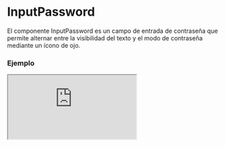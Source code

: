 # InputPassword

El componente InputPassword es un campo de entrada de contraseña que permite alternar entre la visibilidad del texto y el modo de contraseña mediante un ícono de ojo.


### Ejemplo

<Iframe
  minHeightIframe="30dvh"
  src="https://fenextjs-component-storybook.vercel.app/iframe.html?args=&id=input-inputpassword--index&viewMode=story"
/>

### Importacion

Para importar el componente InputPassword, se puede hacer desde fenextjs

```tsx copy
import { InputPassword } from "fenextjs";
```

### Parametros

| Parametro           | Tipo                        | Requerido | Default   | Descripcion                                                           |
| ------------------- | --------------------------- | --------- | --------- | --------------------------------------------------------------------- |
| id                  | string                      | no        | ''        | ID del campo de entrada.                                              |
| name                | string                      | no        | ''        | Nombre del campo de entrada.                                          |
| validator           | FenextjsValidatorClass      | no        | undefined | Clase de validador de Fenextjs para la validación de la entrada.      |
| label               | ReactNode                   | no        | ''        | Texto de etiqueta que se muestra para el campo de entrada.            |
| placeholder         | string                      | no        | ''        | Texto que se muestra en el campo de entrada cuando está vacío.        |
| defaultValue        | string \| undefined \| null | no        | undefined | Valor predeterminado para establecer en el campo de entrada.          |
| onChange            | (value: string) =\> void    | no        | undefined | Función que se ejecuta al cambiar el valor del input.                 |
| icon                | ReactNode                   | no        | undefined | Ícono utilizado para alternar entre el texto visible y la contraseña. |
| className           | string                      | no        | ''        | Clase CSS para el contenedor del componente.                          |
| classNameContentEye | string                      | no        | ''        | Clase CSS para personalizar el ícono de alternancia.                  |
| disabled            | boolean                     | no        | false     | Determina si el input está deshabilitado.                             |
| autoFocus           | boolean                     | no        | false     | Determina si el input debe recibir foco automáticamente al cargarse.  |

### Alternancia de visibilidad

El componente incluye un ícono que permite alternar entre mostrar el texto de la contraseña o mantenerlo oculto. El estado de visibilidad cambia entre 'text' y 'password' al hacer clic en el ícono.

### Storybook

Para ver el storybook del componente lo puede hacer con este [link](https://fenextjs-component-storybook.vercel.app/?path=/story/input-inputpassword--index)

### Usos

- Básico

```tsx copy
<InputPassword placeholder="Enter your password" />
```

- Con valor inicial

```tsx copy
<InputPassword value="mySecretPassword" />
```

- Personalización de clase

```tsx copy
<InputPassword className="custom-input" />
```
